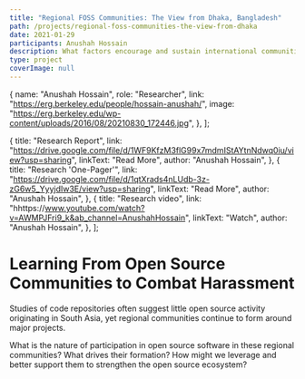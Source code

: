 ```yaml
---
title: "Regional FOSS Communities: The View from Dhaka, Bangladesh"
path: /projects/regional-foss-communities-the-view-from-dhaka
date: 2021-01-29
participants: Anushah Hossain
description: What factors encourage and sustain international communities of contributors to open source projects?
type: project
coverImage: null
---
```


  {
    name: "Anushah Hossain",
    role: "Researcher",
    link: "https://erg.berkeley.edu/people/hossain-anushah/",
    image: "https://erg.berkeley.edu/wp-content/uploads/2016/08/20210830_172446.jpg",
  },
];

  {
    title: "Research Report",
    link: "https://drive.google.com/file/d/1WF9KfzM3flG99x7mdmIStAYtnNdwq0iu/view?usp=sharing",
    linkText: "Read More",
    author: "Anushah Hossain",
  },
  {
    title: "Research 'One-Pager'",
    link: "https://drive.google.com/file/d/1qtXrads4nLUdb-3z-zG6w5_YyyjdIw3E/view?usp=sharing",
    linkText: "Read More",
    author: "Anushah Hossain",
  },
  {
    title: "Research video",
    link: "hhttps://www.youtube.com/watch?v=AWMPJFri9_k&ab_channel=AnushahHossain",
    linkText: "Watch",
    author: "Anushah Hossain",
  },
];

# Learning From Open Source Communities to Combat Harassment

Studies of code repositories often suggest little open source
activity originating in South Asia, yet regional communities
continue to form around major projects.

What is the nature of participation in open source software in
these regional communities? What drives their formation? How
might we leverage and better support them to strengthen the
open source ecosystem?